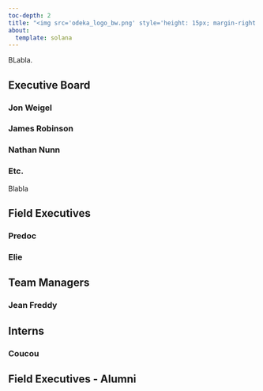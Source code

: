 ```yaml
---
toc-depth: 2
title: "<img src='odeka_logo_bw.png' style='height: 15px; margin-right: 24px; margin-left: 70px;'>People<img src='odeka_logo_bw.png' style='height: 15px; margin-left: 24px;'>"
about:
  template: solana
---
```


BLabla.

## Executive Board

### Jon Weigel

### James Robinson

### Nathan Nunn

### Etc.

Blabla

## Field Executives

### Predoc

### Elie

## Team Managers

### Jean Freddy

## Interns

### Coucou

## Field Executives - Alumni
